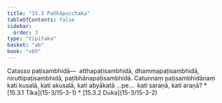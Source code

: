 ```yaml
---
title: "15.3 Pañhāpucchaka"
tableOfContents: false
sidebar:
  order: 3
type: "tipitaka"
basket: "ab"
book: "vbh"
---
```



<DynamicBreadcrumb />

<Division number="747" book="vbh" bookNo="30" page="319">

<Paragraph number="2171" book="vbh">
Catasso paṭisambhidā—  atthapaṭisambhidā, dhammapaṭisambhidā, niruttipaṭisambhidā, paṭibhānapaṭisambhidā.


</Paragraph>

</Division>
<Division number="748" book="vbh" bookNo="30" page="319">

<Paragraph number="2172" book="vbh">
Catunnaṃ paṭisambhidānaṃ kati kusalā, kati akusalā, kati abyākatā …pe…  kati saraṇā, kati araṇā?

</Paragraph>
</Division>

<TableOfContents book="vbh" section="15.3">
* [15.3.1 Tika](15-3/15-3-1)
* [15.3.2 Duka](15-3/15-3-2)
</TableOfContents>